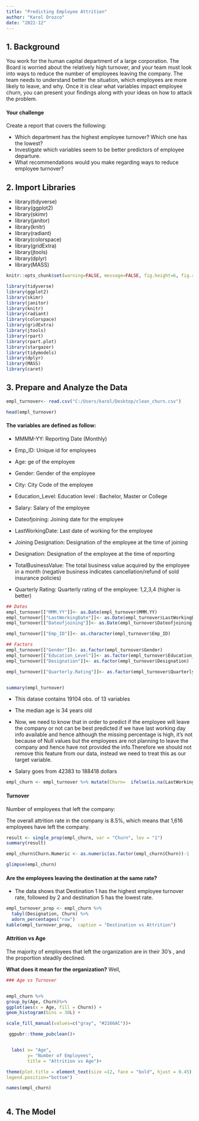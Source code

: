 ```yaml
---
title: "Predicting Employee Attrition"
author: "Karol Orozco"
date: "2022-12"
---
```


## 1. Background

You work for the human capital department of a large corporation. The Board is worried about the relatively high turnover, and your team must look into ways to reduce the number of employees leaving the company. The team needs to understand better the situation, which employees are more likely to leave, and why. Once it is clear what variables impact employee churn, you can present your findings along with your ideas on how to attack the problem.

#### Your challenge

Create a report that covers the following:

-   Which department has the highest employee turnover? Which one has the lowest?
-   Investigate which variables seem to be better predictors of employee departure.
-   What recommendations would you make regarding ways to reduce employee turnover?

## 2. Import Libraries

-   library(tidyverse)
-   library(ggplot2)
-   library(skimr)
-   library(janitor)
-   library(knitr)
-   library(radiant)
-   library(colorspace)
-   library(gridExtra)
-   library(jtools)
-   library(dplyr)
-   library(MASS)

```r
knitr::opts_chunk$set(warning=FALSE, message=FALSE, fig.height=6, fig.retina=3)

library(tidyverse) 
library(ggplot2)
library(skimr)
library(janitor)
library(knitr)
library(radiant)
library(colorspace)
library(gridExtra)
library(jtools)
library(rpart)
library(rpart.plot)
library(stargazer)
library(tidymodels)
library(dplyr)
library(MASS)
library(caret)

```

## 3. Prepare and Analyze the Data

```r
empl_turnover<- read.csv("C:/Users/karol/Desktop/clean_churn.csv")

head(empl_turnover)
```

#### The variables are defined as follow:

- MMMM-YY:  Reporting Date (Monthly)

- Emp_ID: Unique id for employees

- Age: ge of the employee

- Gender: Gender of the employee

- City: City Code of the employee

- Education_Level: Education level : Bachelor, Master or College

- Salary: Salary of the employee

- Dateofjoining: Joining date for the employee

- LastWorkingDate: Last date of working for the employee

- Joining Designation: Designation of the employee at the time of joining

- Designation: Designation of the employee at the time of reporting

- TotalBusinessValue: The total business value acquired by the employee in a month (negative business indicates cancellation/refund of sold insurance policies)

- Quarterly Rating: Quarterly rating of the employee: 1,2,3,4 (higher is better)


```r

## Dates
empl_turnover[["MMM.YY"]]<- as.Date(empl_turnover$MMM.YY)
empl_turnover[["LastWorkingDate"]]<- as.Date(empl_turnover$LastWorkingDate)
empl_turnover[["Dateofjoining"]]<- as.Date(empl_turnover$Dateofjoining)

empl_turnover[["Emp_ID"]]<- as.character(empl_turnover$Emp_ID)

## Factors
empl_turnover[["Gender"]]<- as.factor(empl_turnover$Gender)
empl_turnover[["Education_Level"]]<- as.factor(empl_turnover$Education_Level)
empl_turnover[["Designation"]]<- as.factor(empl_turnover$Designation)

empl_turnover[["Quarterly.Rating"]]<- as.factor(empl_turnover$Quarterly.Rating)


summary(empl_turnover)
```
- This datase contains 19104 obs. of  13 variables

- The median age is 34 years old

-   Now, we need to know that in order to predict if the employee will leave the company or not can be best predicted if we have last working day info available and hence although the missing percentage is high, it's not because of Null values but the employees are not planning to leave the company and hence have not provided the info.Therefore we should not remove this feature from our data, instead we need to treat this as our target variable.

- Salary goes from 42383 to 188418 dollars
 
```r

empl_churn <- empl_turnover %>% mutate(Churn=  ifelse(is.na(LastWorkingDate), "0", "1"))

```


#### Turnover

Number of employees that left the company:

The overall attrition rate in the company is 8.5%, which means that 1,616 employees have left the company.

```r
result <- single_prop(empl_churn, var = "Churn", lev = "1")
summary(result)
```

```r
empl_churn$Churn.Numeric <- as.numeric(as.factor(empl_churn$Churn))-1

glimpse(empl_churn)

```

#### Are the employees leaving the destination at the same rate?

-   The data shows that Destination 1 has the highest employee turnover rate, followed by 2 and destination 5 has the lowest rate.

```r

empl_turnover_prop <- empl_churn %>% 
  tabyl(Designation, Churn) %>%
  adorn_percentages("row") 
kable(empl_turnover_prop,  caption = "Destination vs Attrition")
```


#### Attrition vs Age

The majority of employees that left the organization are in their 30's , and the proportion steadily declined.

**What does it mean for the organization?** Well,

```r

### Age vs Turnover


empl_churn %>%
group_by(Age, Churn)%>%
ggplot(aes(x = Age, fill = Churn)) +
geom_histogram(bins = 30L) +

scale_fill_manual(values=c("gray", "#2166AC"))+

 ggpubr::theme_pubclean()+


  labs( x= "Age",
        y= "Number of Employees",
        title = "Attrition vs Age")+

theme(plot.title = element_text(size =12, face = "bold", hjust = 0.45),
legend.position="bottom")

```
```r
names(empl_churn)
```

```r

```

## 4. The Model


